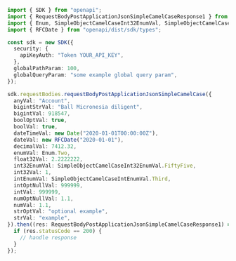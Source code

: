 ```typescript showLineNumbers copy filename="Request Body Post Application Json Simple Camel Case usage example"
import { SDK } from "openapi";
import { RequestBodyPostApplicationJsonSimpleCamelCaseResponse1 } from "openapi/dist/sdk/models/operations";
import { Enum, SimpleObjectCamelCaseInt32EnumVal, SimpleObjectCamelCaseIntEnumVal } from "openapi/dist/sdk/models/shared";
import { RFCDate } from "openapi/dist/sdk/types";

const sdk = new SDK({
  security: {
    apiKeyAuth: "Token YOUR_API_KEY",
  },
  globalPathParam: 100,
  globalQueryParam: "some example global query param",
});

sdk.requestBodies.requestBodyPostApplicationJsonSimpleCamelCase({
  anyVal: "Account",
  bigintStrVal: "Ball Micronesia diligent",
  bigintVal: 918547,
  boolOptVal: true,
  boolVal: true,
  dateTimeVal: new Date("2020-01-01T00:00:00Z"),
  dateVal: new RFCDate("2020-01-01"),
  decimalVal: 7412.32,
  enumVal: Enum.Two,
  float32Val: 2.2222222,
  int32EnumVal: SimpleObjectCamelCaseInt32EnumVal.FiftyFive,
  int32Val: 1,
  intEnumVal: SimpleObjectCamelCaseIntEnumVal.Third,
  intOptNullVal: 999999,
  intVal: 999999,
  numOptNullVal: 1.1,
  numVal: 1.1,
  strOptVal: "optional example",
  strVal: "example",
}).then((res: RequestBodyPostApplicationJsonSimpleCamelCaseResponse1) => {
  if (res.statusCode == 200) {
    // handle response
  }
});
```
